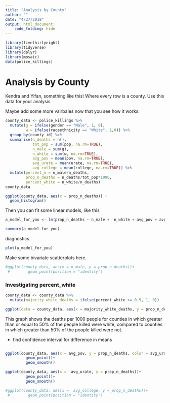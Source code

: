 ```yaml
---
title: "Analysis by County"
author: ""
date: "4/27/2018"
output: html_document:
    code_folding: hide
---
```


```r
library(fivethirtyeight)
library(tidyverse)
library(dplyr)
library(mosaic)
data(police_killings)
```


# Analysis by County
Kendra and Yifan, something like this! Where every row is a county. Use this data for your analysis. 

Maybe add some more vairbales now that you see how it works. 

```r
county_data <- police_killings %>%
  mutate(g = ifelse(gender == "Male", 1, 0),
         w = ifelse(raceethnicity == "White", 1,0)) %>%
  group_by(county_id) %>%
  summarise(n_deaths = n(),
            tot_pop = sum(pop, na.rm=TRUE), 
            n_male = sum(g),
            n_white = sum(w, na.rm=TRUE),
            avg_pov = mean(pov, na.rm=TRUE),
            avg_urate = mean(urate, na.rm=TRUE),
            avg_college = mean(college, na.rm=TRUE)) %>%
  mutate(percent_m = n_male/n_deaths, 
         prop_n_deaths = n_deaths/tot_pop*1000,
         percent_white = n_white/n_deaths)
county_data
```

```r
ggplot(county_data, aes(x = prop_n_deaths)) +
  geom_histogram()
```

Then you can fit some linear models, like this

```r
a_model_for_you <- lm(prop_n_deaths ~ n_male +  n_white + avg_pov + avg_urate + avg_college, data = county_data)

summary(a_model_for_you)
```

diagnostics

```r
plot(a_model_for_you)
```

Make some bivariate scatterplots here. 

```r
#ggplot(county_data, aes(x = n_male, y = prop_n_deaths))+
 #        geom_point(position = "identity")
```



### Investigating percent_white

```r
county_data <- county_data %>%
  mutate(majority_white_deaths = ifelse(percent_white >= 0.5, 1, 0))
```

```r
ggplot(data = county_data, aes(x = majority_white_deaths, y = prop_n_deaths)) + geom_boxplot(aes(group = majority_white_deaths))
```

This graph shows the deaths per 1000 people for counties in which greater than or equal to 50% of the people killed were white, compared to counties in which greater than 50% of the people killed were not.

- find confidence interval for difference in means

```r

```



```r
ggplot(county_data, aes(x = avg_pov, y = prop_n_deaths, color = avg_urate))+
         geom_point()+
         geom_smooth()
```

```r
ggplot(county_data, aes(x =  avg_urate, y = prop_n_deaths))+
         geom_point()+
         geom_smooth()
```

```r
#ggplot(county_data, aes(x =  avg_college, y = prop_n_deaths))+
 #        geom_point(position = "identity")
```

